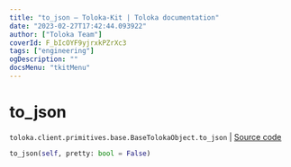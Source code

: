 ```yaml
---
title: "to_json — Toloka-Kit | Toloka documentation"
date: "2023-02-27T17:42:44.093922"
author: ["Toloka Team"]
coverId: F_bIcOYF9yjrxkPZrXc3
tags: ["engineering"]
ogDescription: ""
docsMenu: "tkitMenu"
---
```


# to_json
`toloka.client.primitives.base.BaseTolokaObject.to_json` | [Source code](https://github.com/Toloka/toloka-kit/blob/v1.1.4/src/client/primitives/base.py#L324)

```python
to_json(self, pretty: bool = False)
```